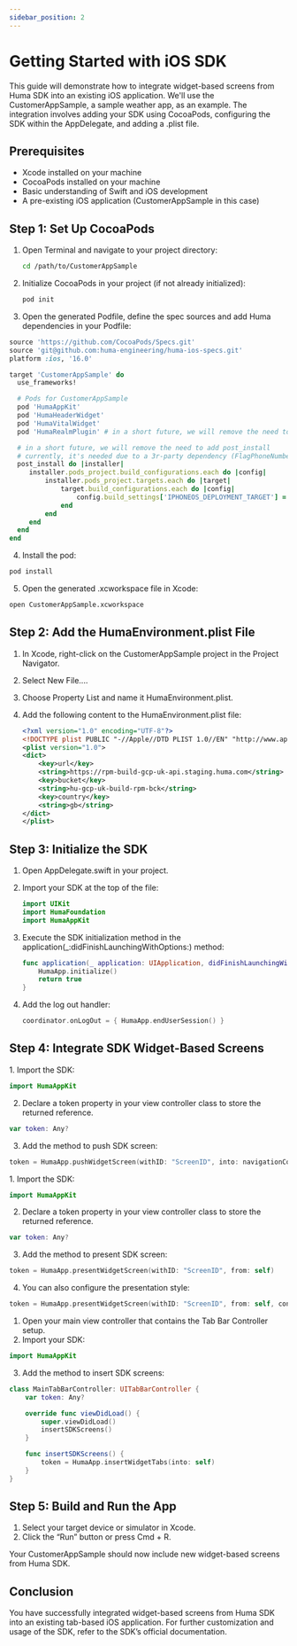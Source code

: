 ```yaml
---
sidebar_position: 2
---
```



# Getting Started with iOS SDK

This guide will demonstrate how to integrate widget-based screens from Huma SDK into an existing iOS application. We'll use the CustomerAppSample, a sample weather app, as an example. The integration involves adding your SDK using CocoaPods, configuring the SDK within the AppDelegate, and adding a .plist file.

## Prerequisites

- Xcode installed on your machine
- CocoaPods installed on your machine
- Basic understanding of Swift and iOS development
- A pre-existing iOS application (CustomerAppSample in this case)

## Step 1: Set Up CocoaPods

1. Open Terminal and navigate to your project directory:

   ```sh
   cd /path/to/CustomerAppSample
   ```

2. Initialize CocoaPods in your project (if not already initialized):

   ```sh
   pod init
   ```

3.	Open the generated Podfile, define the spec sources and add Huma dependencies in your Podfile:
   ```ruby
   source 'https://github.com/CocoaPods/Specs.git'
   source 'git@github.com:huma-engineering/huma-ios-specs.git'
   platform :ios, '16.0'

   target 'CustomerAppSample' do
     use_frameworks!

     # Pods for CustomerAppSample
     pod 'HumaAppKit'
     pod 'HumaHeaderWidget'
     pod 'HumaVitalWidget'
     pod 'HumaRealmPlugin' # in a short future, we will remove the need to add this pod

     # in a short future, we will remove the need to add post_install
     # currently, it's needed due to a 3r-party dependency (FlagPhoneNumber)
     post_install do |installer|
        installer.pods_project.build_configurations.each do |config|
            installer.pods_project.targets.each do |target|
                target.build_configurations.each do |config|
                    config.build_settings['IPHONEOS_DEPLOYMENT_TARGET'] = '15.0' # or your minimum deployment target
                end
            end
        end
     end
   end
   ```

4.	Install the pod:

   ```sh
   pod install
   ```

5.	Open the generated .xcworkspace file in Xcode:

   ```sh
   open CustomerAppSample.xcworkspace
   ```

## Step 2: Add the HumaEnvironment.plist File

1.	In Xcode, right-click on the CustomerAppSample project in the Project Navigator.
2.	Select New File....
3.	Choose Property List and name it HumaEnvironment.plist.
4.	Add the following content to the HumaEnvironment.plist file:

    ```xml
    <?xml version="1.0" encoding="UTF-8"?>
    <!DOCTYPE plist PUBLIC "-//Apple//DTD PLIST 1.0//EN" "http://www.apple.com/DTDs/PropertyList-1.0.dtd">
    <plist version="1.0">
    <dict>
        <key>url</key>
        <string>https://rpm-build-gcp-uk-api.staging.huma.com</string>
        <key>bucket</key>
        <string>hu-gcp-uk-build-rpm-bck</string>
        <key>country</key>
        <string>gb</string>
    </dict>
    </plist>
    ```

## Step 3: Initialize the SDK

1.	Open AppDelegate.swift in your project.
2.	Import your SDK at the top of the file:
    ```swift
    import UIKit
    import HumaFoundation
    import HumaAppKit
    ```
4.	Execute the SDK initialization method in the application(_:didFinishLaunchingWithOptions:) method:

    ```swift
    func application(_ application: UIApplication, didFinishLaunchingWithOptions launchOptions: [UIApplication.LaunchOptionsKey: Any]?) -> Bool {
        HumaApp.initialize()
        return true
    }
    ```
4. Add the log out handler:
    ```swift
    coordinator.onLogOut = { HumaApp.endUserSession() }
    ```

## Step 4: Integrate SDK Widget-Based Screens

<Tabs>
<TabItem value="push" label="Push" default>
1. Import the SDK:

```swift
import HumaAppKit
```

2. Declare a token property in your view controller class to store the returned reference.

```swift
var token: Any?
```

3. Add the method to push SDK screen:

```swift
token = HumaApp.pushWidgetScreen(withID: "ScreenID", into: navigationController!)
```
</TabItem>
<TabItem value="present" label="Present" default>
1. Import the SDK:

```swift
import HumaAppKit
```

2. Declare a token property in your view controller class to store the returned reference.

```swift
var token: Any?
```

3. Add the method to present SDK screen:

```swift
token = HumaApp.presentWidgetScreen(withID: "ScreenID", from: self)
```

4. You can also configure the presentation style:

```swift
token = HumaApp.presentWidgetScreen(withID: "ScreenID", from: self, config: .init(modalPresentationStyle: .fullScreen, showsCloseButton: true))
```
</TabItem>
<TabItem value="tabbar" label="Tab Bar" default>

1. Open your main view controller that contains the Tab Bar Controller setup.
2. Import your SDK:

```swift
import HumaAppKit
```

3. Add the method to insert SDK screens:

```swift
class MainTabBarController: UITabBarController {
    var token: Any?

    override func viewDidLoad() {
        super.viewDidLoad()
        insertSDKScreens()
    }

    func insertSDKScreens() {
        token = HumaApp.insertWidgetTabs(into: self)
    }
}
```
    
</TabItem>
</Tabs>


## Step 5: Build and Run the App

1.	Select your target device or simulator in Xcode.
2.	Click the “Run” button or press Cmd + R.

Your CustomerAppSample should now include new widget-based screens from Huma SDK.

## Conclusion

You have successfully integrated widget-based screens from Huma SDK into an existing tab-based iOS application. For further customization and usage of the SDK, refer to the SDK’s official documentation.